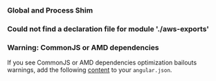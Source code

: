 
### Global and Process Shim

<AngularPolyfill />

### Could not find a declaration file for module './aws-exports'

<AWSExports />

### Warning: CommonJS or AMD dependencies

If you see CommonJS or AMD dependencies optimization bailouts warnings, add the following [content](https://gist.github.com/wlee221/6d98d96740bea6f53327b4db4a432616) to your `angular.json`.
